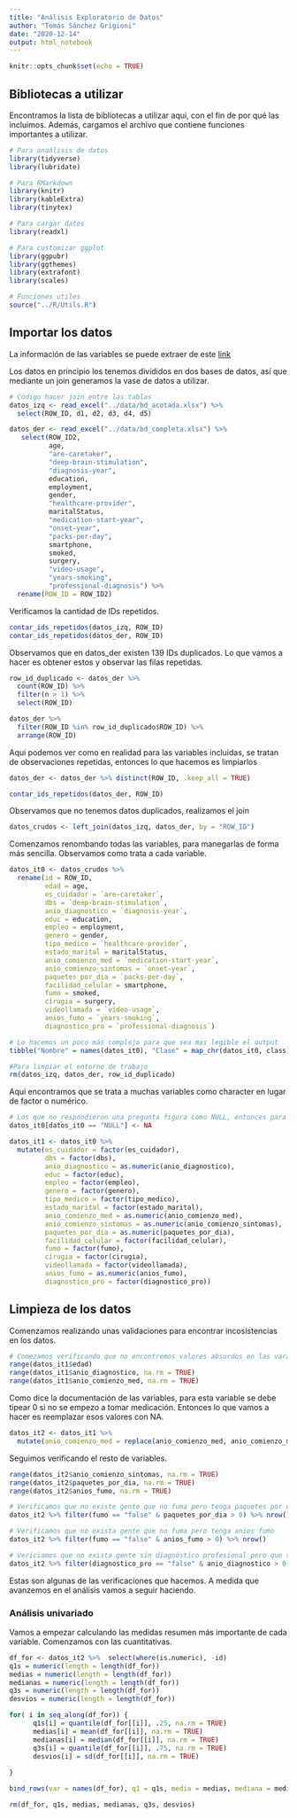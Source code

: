 ```yaml
---
title: "Análisis Exploratorio de Datos"
author: "Tomás Sánchez Grigioni"
date: "2020-12-14"
output: html_notebook
---
```



```r
knitr::opts_chunk$set(echo = TRUE)
```


## Bibliotecas a utilizar

Encontramos la lista de bibliotecas a utilizar aqui, con el fin de por qué las incluimos. Además, cargamos el archivo que contiene funciones importantes a utilizar.

```r
# Para anaálisis de datos
library(tidyverse)
library(lubridate)

# Para RMarkdown
library(knitr)
library(kableExtra)
library(tinytex)

# Para cargar datos
library(readxl)

# Para customizar ggplot
library(ggpubr)
library(ggthemes)
library(extrafont)
library(scales)

# Funciones utiles
source("../R/Utils.R")
```


## Importar los datos

La información de las variables se puede extraer de este [link](https://www.synapse.org/#!Synapse:syn4993293/wiki/390372)

Los datos en principio los tenemos divididos en dos bases de datos, así que mediante un join generamos la vase de datos a utilizar.

```r
# Código hacer join entre las tablas
datos_izq <- read_excel("../data/bd_acotada.xlsx") %>% 
  select(ROW_ID, d1, d2, d3, d4, d5)

datos_der <- read_excel("../data/bd_completa.xlsx") %>% 
   select(ROW_ID2, 
          age, 
          "are-caretaker", 
          "deep-brain-stimulation",
          "diagnosis-year", 
          education, 
          employment, 
          gender, 
          "healthcare-provider",
          maritalStatus, 
          "medication-start-year", 
          "onset-year",
          "packs-per-day",
          smartphone, 
          smoked, 
          surgery, 
          "video-usage",
          "years-smoking",
          "professional-diagnosis") %>% 
  rename(ROW_ID = ROW_ID2)
```

Verificamos la cantidad de IDs repetidos.

```r
contar_ids_repetidos(datos_izq, ROW_ID)
contar_ids_repetidos(datos_der, ROW_ID)
```
Observamos que en datos_der existen 139 IDs duplicados. Lo que vamos a hacer es obtener estos y observar las filas repetidas.

```r
row_id_duplicado <- datos_der %>% 
  count(ROW_ID) %>% 
  filter(n > 1) %>% 
  select(ROW_ID)

datos_der %>% 
  filter(ROW_ID %in% row_id_duplicado$ROW_ID) %>% 
  arrange(ROW_ID)
```

Aqui podemos ver como en realidad para las variables incluidas, se tratan de observaciones repetidas, entonces lo que hacemos es limpiarlos

```r
datos_der <- datos_der %>% distinct(ROW_ID, .keep_all = TRUE)

contar_ids_repetidos(datos_der, ROW_ID)
```

Observamos que no tenemos datos duplicados, realizamos el join

```r
datos_crudos <- left_join(datos_izq, datos_der, by = "ROW_ID")
```

Comenzamos renombando todas las variables, para manegarlas de forma más sencilla. Observamos como trata a cada variable.

```r
datos_it0 <- datos_crudos %>%
  rename(id = ROW_ID,
         edad = age,
         es_cuidador = `are-caretaker`,
         dbs = `deep-brain-stimulation`,
         anio_diagnostico = `diagnosis-year`,
         educ = education,
         empleo = employment,
         genero = gender,
         tipo_medico = `healthcare-provider`,
         estado_marital = maritalStatus,
         anio_comienzo_med = `medication-start-year`,
         anio_comienzo_sintomas = `onset-year`,
         paquetes_por_dia = `packs-per-day`,
         facilidad_celular = smartphone,
         fumo = smoked,
         cirugia = surgery,
         videollamada = `video-usage`,
         anios_fumo = `years-smoking`,
         diagnostico_pro = `professional-diagnosis`)

# Lo hacemos un poco más complejo para que sea mas legible el output
tibble("Nombre" = names(datos_it0), "Clase" = map_chr(datos_it0, class))
```

```r
#Para limpiar el entorno de trabajo
rm(datos_izq, datos_der, row_id_duplicado)
```

Aqui encontramos que se trata a muchas variables como character en lugar de factor o numérico.

```r

# Los que no respondieron una pregunta figura como NULL, entonces para hacer más fácil los reemplazo con NA.
datos_it0[datos_it0 == "NULL"] <- NA

datos_it1 <- datos_it0 %>%
  mutate(es_cuidador = factor(es_cuidador),
         dbs = factor(dbs),
         anio_diagnostico = as.numeric(anio_diagnostico),
         educ = factor(educ),
         empleo = factor(empleo),
         genero = factor(genero),
         tipo_medico = factor(tipo_medico),
         estado_marital = factor(estado_marital),
         anio_comienzo_med = as.numeric(anio_comienzo_med),
         anio_comienzo_sintomas = as.numeric(anio_comienzo_sintomas),
         paquetes_por_dia = as.numeric(paquetes_por_dia),
         facilidad_celular = factor(facilidad_celular),
         fumo = factor(fumo),
         cirugia = factor(cirugia),
         videollamada = factor(videollamada),
         anios_fumo = as.numeric(anios_fumo),
         diagnostico_pro = factor(diagnostico_pro))
```

## Limpieza de los datos

Comenzamos realizando unas validaciones para encontrar incosistencias en los datos.

```r
# Comezamos verificando que no encontremos valores absurdos en las varaibloes
range(datos_it1$edad)
range(datos_it1$anio_diagnostico, na.rm = TRUE)
range(datos_it1$anio_comienzo_med, na.rm = TRUE)
```
Como dice la documentación de las variables, para esta variable se debe tipear 0 si no se empezo a tomar medicación. Entonces lo que vamos a hacer es reemplazar esos valores con NA.

```r
datos_it2 <- datos_it1 %>% 
  mutate(anio_comienzo_med = replace(anio_comienzo_med, anio_comienzo_med < 1970, NA))
```

Seguimos verificando el resto de variables.

```r
range(datos_it2$anio_comienzo_sintomas, na.rm = TRUE)
range(datos_it2$paquetes_por_dia, na.rm = TRUE)
range(datos_it2$anios_fumo, na.rm = TRUE)

# Verificamos que no existe gente que no fuma pero tenga paquetes por dia
datos_it2 %>% filter(fumo == "false" & paquetes_por_dia > 0) %>% nrow()

# Verificamos que no exista gente que no fuma pero tenga anios fumo
datos_it2 %>% filter(fumo == "false" & anios_fumo > 0) %>% nrow()

# Vericiamos que no exista gente sin diagnóstico profesional pero que tenga anio de diagnóstico
datos_it2 %>% filter(diagnostico_pro == "false" & anio_diagnostico > 0) %>% nrow()
```

Estas son algunas de las verificaciones que hacemos. A medida que avanzemos en el análisis vamos a seguir haciendo.

### Análisis univariado

Vamos a empezar calculando las medidas resumen más importante de cada variable. Comenzamos con las cuantitativas.

```r

df_for <- datos_it2 %>%  select(where(is.numeric), -id)
q1s = numeric(length = length(df_for))
medias = numeric(length = length(df_for))
medianas = numeric(length = length(df_for))
q3s = numeric(length = length(df_for))
desvios = numeric(length = length(df_for))

for( i in seq_along(df_for)) {
      q1s[i] = quantile(df_for[[i]], .25, na.rm = TRUE)
      medias[i] = mean(df_for[[i]], na.rm = TRUE)
      medianas[i] = median(df_for[[i]], na.rm = TRUE)
      q3s[i] = quantile(df_for[[i]], .75, na.rm = TRUE)
      desvios[i] = sd(df_for[[i]], na.rm = TRUE)
      
}

bind_rows(var = names(df_for), q1 = q1s, media = medias, mediana = medianas, q3 = q3s, desvio = desvios)

rm(df_for, q1s, medias, medianas, q3s, desvios)
```



















